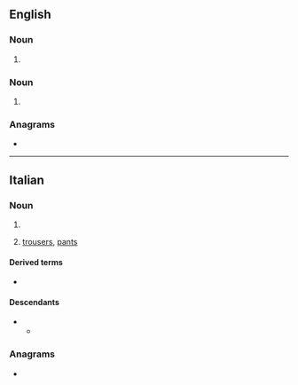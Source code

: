 ==English==

===Noun===
{{en-noun|s|es}}

# {{alternative form of|en|calzone}}

===Noun===
{{head|en|noun form}}

# {{en-irregular plural of|calzone|ending=i}}

===Anagrams===
* {{anagrams|en|a=acilnoz|Lizcano}}

----

==Italian==

===Noun===
{{head|it|noun form|g=m-p}}

# {{plural of|it|calzone}}
# {{lb|it|plurale tantum}} [[trousers]], [[pants]]
#: {{syn|it|pantaloni|g1=m-p|braghe|g2=f-p}}

====Derived terms====
* {{l|it|calzoni alla zuava}}

====Descendants====
* {{desc|el|καλτσούνι|bor=1}}
** {{desc|ro|colțun|bor=1}}

===Anagrams===
* {{anagrams|it|a=acilnoz|calzino|incalzo|incalzò}}

{{C|it|Clothing}}